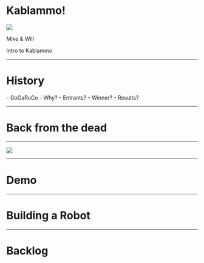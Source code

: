 



<Head>
  <title>Kablammo!</title>
</Head>

<TitlePage>

  # Kablammo!

  <img src={shoot} />

  Mike &amp; Will

</TitlePage>

<Notes>Intro to Kablammo</Notes>

---

<Layout bg="secondary">

# History

</Layout>

<Notes>
  - GoGaRuCo
  - Why?
  - Entrants?
  - Winner?
  - Results?
</Notes>

---

# Back from the dead

---

<Image src={alive} />

---

# Demo

---

# Building a Robot

---

# Backlog
